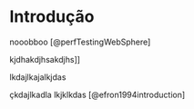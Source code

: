 # Introdução {#sec:intro}

nooobboo [@perfTestingWebSphere]

kjdhakdjhsakdjhs]]


lkdajlkajalkjdas

çkdajlkadla
lkjklkdas [@efron1994introduction]
